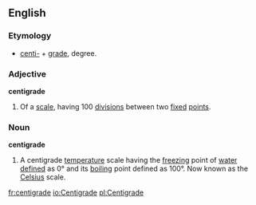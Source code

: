 ==English==
===Etymology===
*[[centi-]] + [[grade]], degree.
===Adjective===
'''centigrade'''
# Of a [[scale]], having 100 [[divisions]] between two [[fixed]] [[point]]s.
===Noun===
'''centigrade'''
# A centigrade [[temperature]] scale having the [[freezing]] point of [[water]] [[define]]d as 0° and its [[boiling]] point defined as 100°. Now known as the [[Celsius]] scale.

[[fr:centigrade]]
[[io:Centigrade]]
[[pl:Centigrade]]